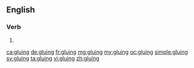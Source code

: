 ==English==

===Verb===
{{head|en}}

# {{present participle of|glue|lang=en}}

[[ca:gluing]]
[[de:gluing]]
[[fr:gluing]]
[[mg:gluing]]
[[my:gluing]]
[[oc:gluing]]
[[simple:gluing]]
[[sv:gluing]]
[[ta:gluing]]
[[vi:gluing]]
[[zh:gluing]]